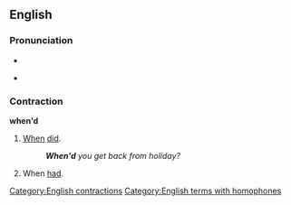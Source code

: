 ==English==

===Pronunciation===
* {{IPA|/wɛnd/}}

* {{homophones|wend}}

===Contraction===
'''when'd'''

# [[when|When]] [[did]].
#: '''''When'd''' you get back from holiday?''
# When [[had]].

[[Category:English contractions]]
[[Category:English terms with homophones]]